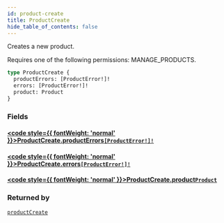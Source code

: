 ```yaml
---
id: product-create
title: ProductCreate
hide_table_of_contents: false
---
```








Creates a new product. 

Requires one of the following permissions: MANAGE_PRODUCTS.

```graphql
type ProductCreate {
  productErrors: [ProductError!]!
  errors: [ProductError!]!
  product: Product
}
```


### Fields

#### [<code style={{ fontWeight: 'normal' }}>ProductCreate.<b>productErrors</b></code>](#)<Bullet />[`[ProductError!]!`](../../../developer/api-reference/objects/product-error) <Badge class="secondary" text="non-null"/> <Badge class="secondary" text="object"/>
> 
> 

#### [<code style={{ fontWeight: 'normal' }}>ProductCreate.<b>errors</b></code>](#)<Bullet />[`[ProductError!]!`](../../../developer/api-reference/objects/product-error) <Badge class="secondary" text="non-null"/> <Badge class="secondary" text="object"/>
> 
> 

#### [<code style={{ fontWeight: 'normal' }}>ProductCreate.<b>product</b></code>](#)<Bullet />[`Product`](../../../developer/api-reference/objects/product) <Badge class="secondary" text="object"/>
> 
> 



### Returned by

[`productCreate`](../../../developer/api-reference/mutations/product-create)  <Badge class="secondary" text="mutation"/>



